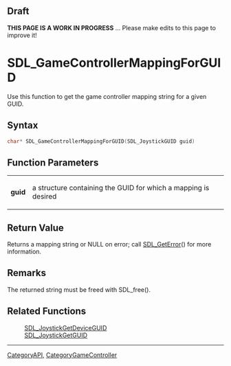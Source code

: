 == Draft ==

'''THIS PAGE IS A WORK IN PROGRESS''' ... Please make edits to this page to improve it!


<!-- #*^*^*^*^*See http://wiki.libsdl.org/moin.cgi/SGFunctions for details on editing this page*^*^*^*^* -->

= SDL_GameControllerMappingForGUID =
Use this function to get the game controller mapping string for a given GUID.




== Syntax ==
<syntaxhighlight lang='c++'>
char* SDL_GameControllerMappingForGUID(SDL_JoystickGUID guid)
</syntaxhighlight>


== Function Parameters ==
{|
|'''guid'''
|a structure containing the GUID for which a mapping is desired
|}


== Return Value ==
Returns a mapping string or NULL on error; call [[SDL_GetError]]() for more information.



== Remarks ==
The returned string must be freed with SDL_free().


== Related Functions ==
:[[SDL_JoystickGetDeviceGUID]]
:[[SDL_JoystickGetGUID]]

----
[[CategoryAPI]], [[CategoryGameController]]
<!-- #See the Style Guide for instructions on editing the footer. -->
